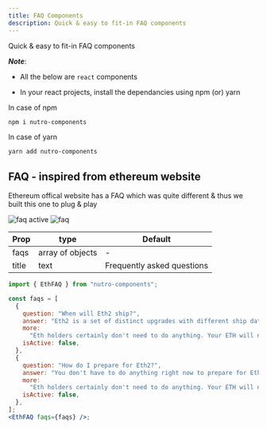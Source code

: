 ```yaml
---
title: FAQ Components
description: Quick & easy to fit-in FAQ components
---
```


Quick & easy to fit-in FAQ components

_**Note**_:

- All the below are `react` components

- In your react projects, install the dependancies using npm (or) yarn

In case of npm

```bash
npm i nutro-components
```

In case of yarn

```bash
yarn add nutro-components
```

## FAQ - inspired from ethereum website

Ethereum offical website has a FAQ which was quite different & thus we built this one to plug & play

<img src="./images/faq-active.png" alt="faq active" />
<img src="./images/faq.png" alt="faq" />


| Prop  | type             | Default                    |
| ----- | ---------------- | -------------------------- |
| faqs  | array of objects | -                          |
| title | text             | Frequently asked questions |

```jsx
import { EthFAQ } from "nutro-components";

const faqs = [
  {
    question: "When will Eth2 ship?",
    answer: "Eth2 is a set of distinct upgrades with different ship dates.",
    more:
      "Eth holders certainly don't need to do anything. Your ETH will not need changing or upgrading. There's almost certain to be scams telling you otherwise, so be careful.The merge and shard chain upgrades may impact dapp developers. But the specifications have not been finalised yet, so there's no immediate action required.",
    isActive: false,
  },
  {
    question: "How do I prepare for Eth2?",
    answer: "You don't have to do anything right now to prepare for Eth2.",
    more:
      "Eth holders certainly don't need to do anything. Your ETH will not need changing or upgrading. There's almost certain to be scams telling you otherwise, so be careful.",
    isActive: false,
  },
];
<EthFAQ faqs={faqs} />;
```

